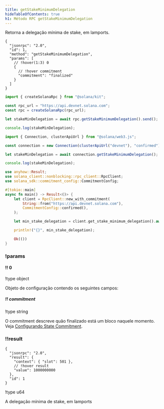 ```yaml
---
title: getStakeMinimumDelegation
hideTableOfContents: true
h1: Método RPC getStakeMinimumDelegation
---
```


Retorna a delegação mínima de stake, em lamports.

<APIMethod>

```jsonc !!request curl
{
  "jsonrpc": "2.0",
  "id": 1,
  "method": "getStakeMinimumDelegation",
  "params": [
    // !hover(1:3) 0
    {
      // !hover commitment
      "commitment": "finalized"
    }
  ]
}
```

```ts !!request title="Kit"
import { createSolanaRpc } from "@solana/kit";

const rpc_url = "https://api.devnet.solana.com";
const rpc = createSolanaRpc(rpc_url);

let stakeMinDelegation = await rpc.getStakeMinimumDelegation().send();

console.log(stakeMinDelegation);
```

```ts !!request title="web3.js"
import { Connection, clusterApiUrl } from "@solana/web3.js";

const connection = new Connection(clusterApiUrl("devnet"), "confirmed");

let stakeMinDelegation = await connection.getStakeMinimumDelegation();

console.log(stakeMinDelegation);
```

```rs !!request title="Rust"
use anyhow::Result;
use solana_client::nonblocking::rpc_client::RpcClient;
use solana_sdk::commitment_config::CommitmentConfig;

#[tokio::main]
async fn main() -> Result<()> {
    let client = RpcClient::new_with_commitment(
        String::from("https://api.devnet.solana.com"),
        CommitmentConfig::confirmed(),
    );

    let min_stake_delegation = client.get_stake_minimum_delegation().await?;

    println!("{}", min_stake_delegation);

    Ok(())
}
```

### !params

#### !! 0

!type object

Objeto de configuração contendo os seguintes campos:

##### !! commitment

!type string

O commitment descreve quão finalizado está um bloco naquele momento. Veja
[Configurando State Commitment](/docs/rpc#configuring-state-commitment).

### !!result

```jsonc !response
{
  "jsonrpc": "2.0",
  "result": {
    "context": { "slot": 501 },
    // !hover result
    "value": 1000000000
  },
  "id": 1
}
```

!type u64

A delegação mínima de stake, em lamports

</APIMethod>
